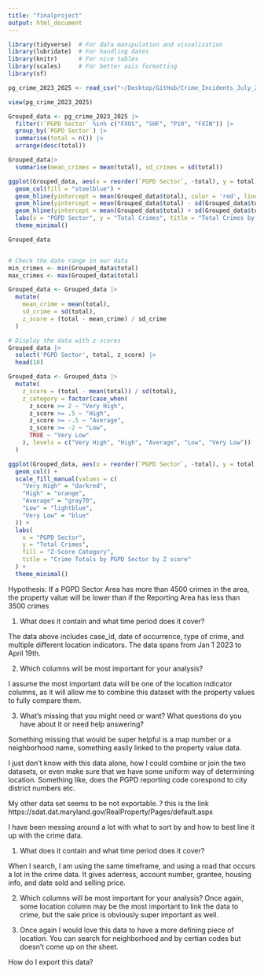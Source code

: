 ```yaml
---
title: "finalproject"
output: html_document
---
```


```r
library(tidyverse)  # For data manipulation and visualization
library(lubridate)  # For handling dates
library(knitr)      # For nice tables
library(scales)     # For better axis formatting
library(sf)
```



```r
pg_crime_2023_2025 <- read_csv("~/Desktop/GitHub/Crime_Incidents_July_2023_to_Present_20250419.csv")
```
```r
view(pg_crime_2023_2025)
```

```r
Grouped_data <- pg_crime_2023_2025 |>
  filter(!`PGPD Sector` %in% c("FXOS", "SHF", "P10", "FXIN")) |>
  group_by(`PGPD Sector`) |>
  summarise(total = n()) |>
  arrange(desc(total))

```

```r
Grouped_data|> 
  summarise(mean_crimes = mean(total), sd_crimes = sd(total))
```
```r
ggplot(Grouped_data, aes(x = reorder(`PGPD Sector`, -total), y = total)) +
  geom_col(fill = "steelblue") +
  geom_hline(yintercept = mean(Grouped_data$total), color = 'red', linetype = "dashed", size = 1) +
  geom_hline(yintercept = mean(Grouped_data$total) - sd(Grouped_data$total), color = 'blue', linetype = "dashed", size = 1) +
  geom_hline(yintercept = mean(Grouped_data$total) + sd(Grouped_data$total), color = 'green', linetype = "dashed", size = 1) +
  labs(x = "PGPD Sector", y = "Total Crimes", title = "Total Crimes by PGPD Sector") +
  theme_minimal()
```
```r
Grouped_data


# Check the date range in our data
min_crimes <- min(Grouped_data$total)
max_crimes <- max(Grouped_data$total)

```

```r
Grouped_data <- Grouped_data |>
  mutate(
    mean_crime = mean(total),
    sd_crime = sd(total),
    z_score = (total - mean_crime) / sd_crime
  )
```
```r
# Display the data with z-scores
Grouped_data |>
  select('PGPD Sector', total, z_score) |>
  head(10) 
```

```r
Grouped_data <- Grouped_data |>
  mutate(
    z_score = (total - mean(total)) / sd(total),
    z_category = factor(case_when(
      z_score >= 2 ~ "Very High",
      z_score >= .5 ~ "High",
      z_score >= -.5 ~ "Average",
      z_score >= -2 ~ "Low",
      TRUE ~ "Very Low"
    ), levels = c("Very High", "High", "Average", "Low", "Very Low"))
  )
```
```r
ggplot(Grouped_data, aes(x = reorder(`PGPD Sector`, -total), y = total, fill =  z_category)) +
  geom_col() +
  scale_fill_manual(values = c(
    "Very High" = "darkred",
    "High" = "orange",
    "Average" = "gray70",
    "Low" = "lightblue",
    "Very Low" = "blue"
  )) +
  labs(
    x = "PGPD Sector",
    y = "Total Crimes",
    fill = "Z-Score Category",
    title = "Crime Totals by PGPD Sector by Z score"
  ) +
  theme_minimal()
```


Hypothesis: 
If a PGPD Sector Area has more than 4500 crimes in the area, the property value will be lower than if the Reporting Area has less than 3500 crimes





1) What does it contain and what time period does it cover?

The data above includes case_id, date of occurrence, type of crime, and multiple different location indicators. The data spans from Jan 1 2023 to April 19th.

2) Which columns will be most important for your analysis?

I assume the most important data will be one of the location indicator columns, as it will allow me to combine this dataset with the property values to fully compare them. 

3) What's missing that you might need or want? What questions do you have about it or need help answering? 

Something missing that would be super helpful is a map number or a neighborhood name, something easily linked to the property value data. 

I just don't know with this data alone, how I could combine or join the two datasets, or even make sure that we have some uniform way of determining location. 
Something like, does the PGPD reporting code corespond to city district numbers etc. 


My other data set seems to be not exportable..?
this is the link
https://sdat.dat.maryland.gov/RealProperty/Pages/default.aspx

I have been messing around a lot with what to sort by and how to best line it up with the crime data. 

1) What does it contain and what time period does it cover?

When I search, I am using the same timeframe, and using a road that occurs a lot in the crime data. It gives aderress, account number, grantee, housing info, and date sold and selling price. 

2) Which columns will be most important for your analysis?
Once again, some location column may be the most important to link the data to crime, but the sale price is obviously super important as well. 

3) Once again I would love this data to have a more defining piece of location. You can search for neighborhood and by certian codes but doesn't come up on the sheet. 

How do I export this data?



